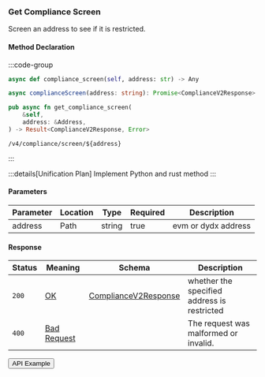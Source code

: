 
### Get Compliance Screen

Screen an address to see if it is restricted.

#### Method Declaration

:::code-group

```python [Python]
async def compliance_screen(self, address: str) -> Any
```


```typescript [TypeScript]
async complianceScreen(address: string): Promise<ComplianceV2Response>
```

```rust [Rust]
pub async fn get_compliance_screen(
    &self,
    address: &Address,
) -> Result<ComplianceV2Response, Error>
```

```url
/v4/compliance/screen/${address}
```

:::

:::details[Unification Plan]
Implement Python and rust method
:::

#### Parameters

| Parameter | Location | Type   | Required | Description         |
| --------- | -------- | ------ | -------- | ------------------- |
| address   | Path     | string | true     | evm or dydx address |

#### Response

| Status | Meaning       | Schema                 | Description                                 |
| ------ | ------------- | ---------------------- | ------------------------------------------- |
| `200`  | [OK]          | [ComplianceV2Response] | whether the specified address is restricted |
| `400`  | [Bad Request] |                        | The request was malformed or invalid.       |

<Button href="https://indexer.v4testnet.dydx.exchange/v4/compliance/screen/dydx14zzueazeh0hj67cghhf9jypslcf9sh2n5k6art">
  API Example
</Button>

[OK]: /types/ok
[ComplianceV2Response]: /types/compliance_v2_response
[Bad Request]: /types/bad-request
